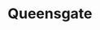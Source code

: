 
# Queensgate
<ProjectDetails
  floatRight
  region="The Wall"
  house="Night's Watch"
  type="Ruin"
  status="Completed"
  warp="/warp queensgate"
  projectLead="JohanKR850, xKrillen43x, Bearic Royce"
  dateStarted="2015-04-02T07:00:00+00:00"
  dateCompleted="2015-04-02T07:00:00+00:00"
/>
